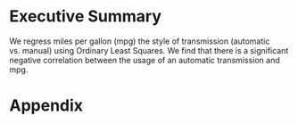 # Executive Summary

We regress miles per gallon (mpg) the style of transmission (automatic vs. manual) using Ordinary Least Squares. We find that there is a significant negative correlation between the usage of an automatic transmission and mpg.

# Appendix


